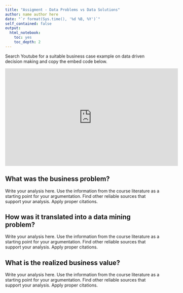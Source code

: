 ```yaml
---
title: "Assigment - Data Problems vs Data Solutions"
author: name author here
date: "`r format(Sys.time(), '%d %B, %Y')`"
self_contained: false
output:
  html_notebook:
    toc: yes
    toc_depth: 2
---
```


Search Youtube for a suitable business case example on data driven decision making and copy the embed code below.

<iframe width="560" height="315" src="https://www.youtube.com/embed/cshKKhKnSgY" frameborder="0" allow="accelerometer; autoplay; clipboard-write; encrypted-media; gyroscope; picture-in-picture" allowfullscreen data-external="1"></iframe>


## What was the business problem?

Write your analysis here. Use the information from the course literature as a starting point for your argumentation. Find other reliable sources that support your analysis. Apply proper citations. 

## How was it translated into a data mining problem?

Write your analysis here. Use the information from the course literature as a starting point for your argumentation. Find other reliable sources that support your analysis. Apply proper citations.

## What is the realized business value?

Write your analysis here. Use the information from the course literature as a starting point for your argumentation. Find other reliable sources that support your analysis. Apply proper citations. 